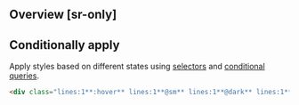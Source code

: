 ## Overview [sr-only]
<Overview/>

## Conditionally apply
Apply styles based on different states using [selectors](/docs/state-selectors) and [conditional queries](/docs/conditional-queries).
```html
<div class="lines:1**:hover** lines:1**@sm** lines:1**@dark** lines:1**@print**">…</div>
```

